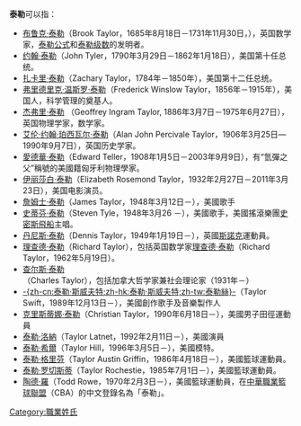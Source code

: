 {{noteTA
|G1=人名
}}
'''泰勒'''可以指：

* [[布鲁克·泰勒|布鲁克·泰勒]]（Brook Taylor，1685年8月18日－1731年11月30日，），英国数学家，[[泰勒公式|泰勒公式]]和[[泰勒级数|泰勒级数]]的发明者。
* [[约翰·泰勒|约翰·泰勒]]（John Tyler，1790年3月29日－1862年1月18日），美国第十任总统。
* [[扎卡里·泰勒|扎卡里·泰勒]]（Zachary Taylor，1784年－1850年），美国第十二任总统。
* [[弗里德里克·温斯罗·泰勒|弗里德里克·温斯罗·泰勒]]（Frederick Winslow Taylor，1856年－1915年），美国人，科学管理的奠基人。
* [[杰弗里·泰勒|杰弗里·泰勒]] （Geoffrey Ingram Taylor, 1886年3月7日－1975年6月27日），英国物理学家，数学家。
* [[艾伦·约翰·珀西瓦尔·泰勒|艾伦·约翰·珀西瓦尔·泰勒]]（Alan John Percivale Taylor，1906年3月25日—1990年9月7日），英国历史学家。
* [[愛德華·泰勒|愛德華·泰勒]]（Edward Teller，1908年1月5日－2003年9月9日），有“氫彈之父”稱號的美國籍匈牙利物理學家。
* [[伊丽莎白·泰勒|伊丽莎白·泰勒]]（Elizabeth Rosemond Taylor，1932年2月27日－2011年3月23日），美国电影演员。
* [[詹姆士·泰勒|詹姆士·泰勒]]（James Taylor，1948年3月12日－），美國歌手
* [[史蒂芬·泰勒|史蒂芬·泰勒]]（Steven Tyle，1948年3月26 －），美國歌手，美國搖滾樂團[[史密斯飛船|史密斯飛船]]主唱。
* [[丹尼斯·泰勒|丹尼斯·泰勒]]（Dennis Taylor，1949年1月19日－），英國[[斯諾克|斯諾克]]運動員。
* [[理查德·泰勒|理查德·泰勒]]（Richard Taylor），包括英国数学家[[理查德·泰勒_(数学家)|理查德·泰勒]]（Richard Taylor，1962年5月19日）。
* [[查尔斯·泰勒|查尔斯·泰勒]]（Charles Taylor），包括加拿大哲学家兼社会理论家（1931年－）
* [[泰勒·斯威夫特|-{zh-cn:泰勒·斯威夫特;zh-hk:泰勒·斯威夫特;zh-tw:泰勒絲}-]]（Taylor Swift，1989年12月13日－），美國創作歌手及音樂製作人
* [[克里斯蒂娜·泰勒|克里斯蒂娜·泰勒]]（Christian Taylor，1990年6月18日－），美國男子田徑運動員
* [[泰勒·洛納|泰勒·洛納]]（Taylor Latnet，1992年2月11日－），美國演員
* [[泰勒·希爾|泰勒·希爾]]（Taylor Hill，1996年3月5日－），美國模特。
* [[泰勒·格里芬|泰勒·格里芬]]（Taylor Austin Griffin，1986年4月18日－），美國籃球運動員。
* [[泰勒·罗切斯蒂|泰勒·罗切斯蒂]]（Taylor Rochestie，1985年7月1日－），美國籃球運動員。
* [[陶德·羅|陶德·羅]]（Todd Rowe，1970年2月3日－），美國籃球運動員，在[[中華職業籃球聯盟|中華職業籃球聯盟]]（CBA）的中文登錄名為「泰勒」。
{{disambig|Cat=二字人名消歧义}}

[[Category:職業姓氏|Category:職業姓氏]]